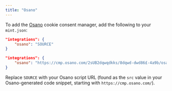 ```yaml
---
title: "Osano"
---
```


To add the [Osano](https://www.osano.com/) cookie consent manager, add the following to your `mint.json`:

<CodeGroup>

```json mint.json
"integrations": {
    "osano": "SOURCE"
}
```

```json Example
"integrations": {
    "osano": "https://cmp.osano.com/2sUB2dqwqdkks/8dqwd-dwd86£-4a9b/osano.js"
}
```

</CodeGroup>

Replace `SOURCE` with your Osano script URL (found as the `src` value in your Osano-generated code snippet, starting with `https://cmp.osano.com/`).